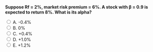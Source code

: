 ::: {.question-block}

<form onsubmit="event.preventDefault(); checkAnswer('module5_mcq_q56')" data-correct-answer="C">
<strong style="display: block;">Suppose Rf = 2%, market risk premium = 6%. A stock with β = 0.9 is expected to return 8%. What is its alpha?</strong>

<label><input type="radio" name="module5_mcq_q56" value="A"> A. -0.4%</label><br>
<label><input type="radio" name="module5_mcq_q56" value="B"> B. 0%</label><br>
<label><input type="radio" name="module5_mcq_q56" value="C"> C. +0.4%</label><br>
<label><input type="radio" name="module5_mcq_q56" value="D"> D. +1.0%</label><br>
<label><input type="radio" name="module5_mcq_q56" value="E"> E. +1.2%</label><br>
</form>

<div id="feedback-module5_mcq_q56" class="feedback" data-status="" style="display:none;">
✅ Correct: C. CAPM = 2% + 0.9×6% = 7.4%. Alpha = 8% − 7.4% = +0.6%. Closest to +0.4%.
</div>

:::

